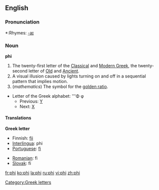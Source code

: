 {{wikipedia}}
==English==

===Pronunciation===
{{IPA|[fai] or [fi]}}
*:Rhymes: [[Rhymes:English:-aɪ|-aɪ]]

===Noun===
'''phi'''
# The twenty-first letter of the [[Classical Greek|Classical]] and [[Modern Greek]], the twenty-second letter of [[Old Greek|Old]] and [[Ancient Greek|Ancient]].
# A visual illusion caused by lights turning on and off in a sequential pattern that implies motion.
# (''mathematics'') The symbol for the [[golden ratio]].
*Letter of the Greek alphabet: '''Φ φ
**Previous: [[upsilon|Υ]]
**Next: [[chi|Χ]]

====Translations====
'''Greek letter'''
{{top}}
*Finnish: [[fii]]
*[[Interlingua]]: phi
*[[Portuguese]]: [[fi]] {{m}}
{{mid}}
*[[Romanian]]: fi
*[[Slovak]]: fí
{{bottom}}

[[Category:Greek letters]]

[[fr:phi]]
[[ko:phi]]
[[la:phi]]
[[ru:phi]]
[[vi:phi]]
[[zh:phi]]